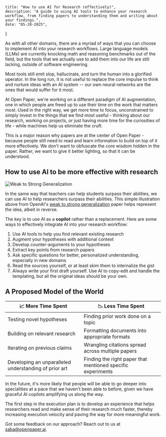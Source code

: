     title: "How to use AI for Research (effectively)",
    description: "A guide to using AI tools to enhance your research workflow, from finding papers to understanding them and writing about your findings.",
    date: "05-28-2025",
}

As with all other domains, there are a myriad of ways that you can choose to implement AI into your research workflows. Large language models (LLMs) are currently knocking math and reasoning benchmarks out of the field, but the tools that we actually use to add them into our life are still lacking, outside of software engineering.

Most tools still emit slop, hallucinate, and turn the human into a glorified operator. In the long run, it is not useful to replace the core impulse to think and nurture ideas with an AI system -- our own neural networks are the ones that would suffer for it most.

At Open Paper, we're working on a different paradigm of AI augmentation, one in which people are freed up to use their time on the work that matters most. Used in the right way, we get more time to focus, unconstrained to simply invest in the things that we find most useful - thinking about our research, working on projects, or just having more time for the curiosities of life - while machines help us eliminate the cruft.

This is a major reason why papers are at the center of Open Paper - because people still need to read and learn information to build on top of it more effectively. We don't want to obfuscate the core wisdom hidden in the paper. Rather, we want to give it better lighting, so that it can be understood.

## How to use AI to be more effective with research

![Weak to Strong Generalization](/weak_to_strong.png)

In the same way that teachers can help students surpass their abilities, we can use AI to help researchers surpass their abilities. This simple illustration above from OpenAI's [weak to strong generalization](https://arxiv.org/abs/2312.09390) paper helps represent the idea, albeit in reverse.

The key is to use AI as a **copilot** rather than a replacement. Here are some ways to effectively integrate AI into your research workflow:

1. Use AI tools to help you find relevant existing research
2. Augment your hypotheses with additional context
3. Develop counter-arguments to your hypotheses
4. Extract key points from research papers
5. Ask specific questions for better, personalized understanding, especially in new domains
6. Read the sources yourself, or at least skim them to internalize the gist
7. Always write your first draft yourself. Use AI to copy-edit and handle the templating, but all the original ideas should be your own.

## A Proposed Model of the World

| 📈 More Time Spent | 📉 Less Time Spent |
|-----------------|------------------|
| Testing novel hypotheses | Finding prior work done on a topic |
| Building on relevant research | Formatting documents into appropriate formats |
| Iterating on previous claims | Wrangling citations spread across multiple papers |
| Developing an unparalleled understanding of prior art | Finding the right paper that mentioned specific experiments |

In the future, it's more likely that people will be able to go deeper into specialities at a pace that we haven't been able to before, given we have graceful AI copilots amplifying us along the way.

The first step in the execution plan is to develop an experience that helps researchers read and make sense of their research much faster, thereby increasing execution velocity and paving the way for more meaningful work.

Got some feedback on our approach? Reach out to us at [saba@openpaper.ai](mailto:saba@openpaper.ai).
